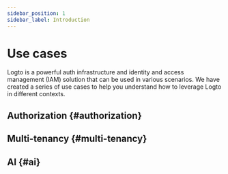 ```yaml
---
sidebar_position: 1
sidebar_label: Introduction
---
```



# Use cases

Logto is a powerful auth infrastructure and identity and access management (IAM) solution that can be used in various scenarios. We have created a series of use cases to help you understand how to leverage Logto in different contexts.

## Authorization \{#authorization}

<AuthorizationCatalog headingLevel={3} />

## Multi-tenancy \{#multi-tenancy}

<MultiTenancyCatalog headingLevel={3} />

## AI \{#ai}

<AiCatalog headingLevel={3} />
